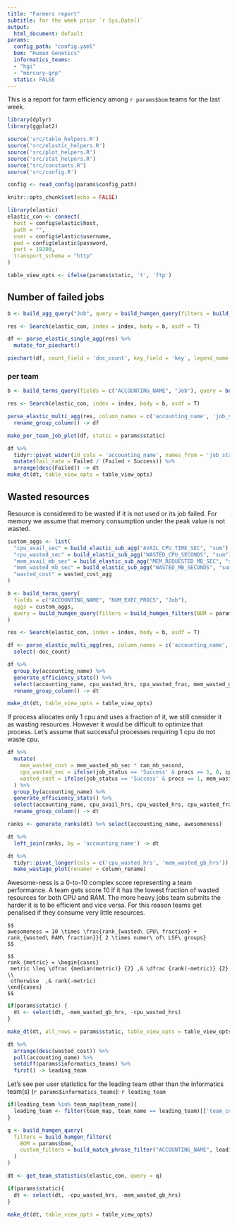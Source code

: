 ```yaml
---
title: "Farmers report"
subtitle: for the week prior `r Sys.Date()`
output:
  html_document: default
params:
  config_path: "config.yaml"
  bom: "Human Genetics"
  informatics_teams:
  - "hgi"
  - "mercury-grp"
  static: FALSE
---
```


This is a report for farm efficiency among `r params$bom` teams for the last week.

```r
library(dplyr)
library(ggplot2)

source('src/table_helpers.R')
source('src/elastic_helpers.R')
source('src/plot_helpers.R')
source('src/stat_helpers.R')
source("src/constants.R")
source('src/config.R')

config <- read_config(params$config_path)

knitr::opts_chunk$set(echo = FALSE)
```

```r
library(elastic)
elastic_con <- connect(
  host = config$elastic$host,
  path = "",
  user = config$elastic$username,
  pwd = config$elastic$password,
  port = 19200,
  transport_schema = "http"
)

table_view_opts <- ifelse(params$static, 't', 'ftp')
```

## Number of failed jobs
```r
b <- build_agg_query("Job", query = build_humgen_query(filters = build_humgen_filters(BOM = params$bom)))

res <- Search(elastic_con, index = index, body = b, asdf = T)

df <- parse_elastic_single_agg(res) %>%
  mutate_for_piechart()

piechart(df, count_field = 'doc_count', key_field = 'key', legend_name = 'Job status')
```

### per team
```r
b <- build_terms_query(fields = c("ACCOUNTING_NAME", "Job"), query = build_humgen_query(filters = build_humgen_filters(BOM = params$bom)))

res <- Search(elastic_con, index = index, body = b, asdf = T)

parse_elastic_multi_agg(res, column_names = c('accounting_name', 'job_status')) %>%
  rename_group_column() -> df

make_per_team_job_plot(df, static = params$static)
```

```r
df %>%
  tidyr::pivot_wider(id_cols = 'accounting_name', names_from = 'job_status', values_from = 'doc_count', values_fill = 0) %>%
  mutate(fail_rate = Failed / (Failed + Success)) %>%
  arrange(desc(Failed)) -> dt
make_dt(dt, table_view_opts = table_view_opts)
```

## Wasted resources
Resource is considered to be wasted if it is not used or its job failed.
For memory we assume that memory consumption under the peak value is not wasted.
```r
custom_aggs <- list(
  "cpu_avail_sec" = build_elastic_sub_agg("AVAIL_CPU_TIME_SEC", "sum"),
  "cpu_wasted_sec" = build_elastic_sub_agg("WASTED_CPU_SECONDS", "sum"),
  "mem_avail_mb_sec" = build_elastic_sub_agg("MEM_REQUESTED_MB_SEC", "sum"),
  "mem_wasted_mb_sec" = build_elastic_sub_agg("WASTED_MB_SECONDS", "sum"),
  "wasted_cost" = wasted_cost_agg
)

b <- build_terms_query(
  fields = c("ACCOUNTING_NAME", "NUM_EXEC_PROCS", "Job"),
  aggs = custom_aggs,
  query = build_humgen_query(filters = build_humgen_filters(BOM = params$bom))
)

res <- Search(elastic_con, index = index, body = b, asdf = T)

df <- parse_elastic_multi_agg(res, column_names = c('accounting_name', 'procs', 'job_status')) %>%
  select(-doc_count)
```

```r
df %>%
  group_by(accounting_name) %>%
  generate_efficiency_stats() %>%
  select(accounting_name, cpu_wasted_hrs, cpu_wasted_frac, mem_wasted_gb_hrs, mem_wasted_frac, wasted_cost) %>%
  rename_group_column() -> dt

make_dt(dt, table_view_opts = table_view_opts)
```

If process allocates only 1 cpu and uses a fraction of it, we still consider it as wasting resources.
However it would be difficult to optimize that process.
Let's assume that successful processes requiring 1 cpu do not waste cpu.
```r
df %>%
  mutate(
    mem_wasted_cost = mem_wasted_mb_sec * ram_mb_second,
    cpu_wasted_sec = ifelse(job_status == 'Success' & procs == 1, 0, cpu_wasted_sec),
    wasted_cost = ifelse(job_status == 'Success' & procs == 1, mem_wasted_cost, wasted_cost)
  ) %>%
  group_by(accounting_name) %>%
  generate_efficiency_stats() %>%
  select(accounting_name, cpu_avail_hrs, cpu_wasted_hrs, cpu_wasted_frac, mem_avail_gb_hrs, mem_wasted_gb_hrs, mem_wasted_frac, wasted_cost) %>%
  rename_group_column() -> dt

ranks <- generate_ranks(dt) %>% select(accounting_name, awesomeness)

dt %>%
  left_join(ranks, by = 'accounting_name') -> dt

dt %>%
  tidyr::pivot_longer(cols = c('cpu_wasted_hrs', 'mem_wasted_gb_hrs')) %>%
  make_wastage_plot(renamer = column_rename)
```
<div style="page-break-before: always;" />

Awesome-ness is a 0-to-10 complex score representing a team performance. A team gets score 10 if it has the lowest fraction
of wasted resources for both CPU and RAM. The more heavy jobs team submits the harder it is to be efficient and vice versa.
For this reason teams get penalised if they consume very little resources.

```asis
$$
awesomeness = 10 \times \frac{rank_{wasted\ CPU\ fraction} + rank_{wasted\ RAM\ fraction}}{ 2 \times numer\ of\ LSF\ groups}
$$

$$
rank_{metric} = \begin{cases}
 metric \leq \dfrac {median(metric)} {2} ,& \dfrac {rank(-metric)} {2} \\
 otherwise  ,& rank(-metric)
\end{cases}
$$
```


```r
if(params$static) {
  dt <- select(dt, -mem_wasted_gb_hrs, -cpu_wasted_hrs)
}

make_dt(dt, all_rows = params$static, table_view_opts = table_view_opts)
```

```r
dt %>%
  arrange(desc(wasted_cost)) %>%
  pull(accounting_name) %>%
  setdiff(params$informatics_teams) %>%
  first() -> leading_team
```

Let's see per user statistics for the leading team other than the informatics team(s) (`r params$informatics_teams`): `r leading_team`
```r
if(leading_team %in% team_map$team_name){
  leading_team <- filter(team_map, team_name == leading_team)[['team_code']]
}

q <- build_humgen_query(
  filters = build_humgen_filters(
    BOM = params$bom,
    custom_filters = build_match_phrase_filter("ACCOUNTING_NAME", leading_team)
  )
)

dt <- get_team_statistics(elastic_con, query = q)

if(params$static){
  dt <- select(dt, -cpu_wasted_hrs, -mem_wasted_gb_hrs)
}

make_dt(dt, table_view_opts = table_view_opts)
```
